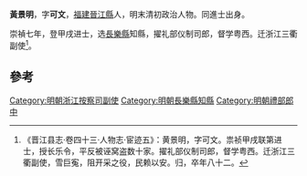 '''黃景明'''，字'''可文'''，[[福建|福建]][[晉江縣|晉江縣]]人，明末清初政治人物。同進士出身。

崇禎七年，登甲戌进士，选[[長樂縣|長樂縣]]知縣，擢礼部仪制司郎，督学粤西。迁浙江三衢副使<ref>《晋江县志·卷四十三·人物志·宦迹五》：黄景明，字可文。祟祯甲戌联第进士，授长乐令，平反被诬窝盗数十家。擢礼部仪制司郎，督学粤西。迁浙江三衢副使，雪巨寃，阻开采之役，民赖以安。归，卒年八十二。</ref>。

==參考==
{{reflist}}
{{明朝人物小作品}}
{{崇禎七年甲戌科殿試金榜}}
{{DEFAULTSORT:Huang黄}}
[[Category:明朝浙江按察司副使|Category:明朝浙江按察司副使]]
[[Category:明朝長樂縣知縣|Category:明朝長樂縣知縣]]
[[Category:明朝禮部郎中|Category:明朝禮部郎中]]